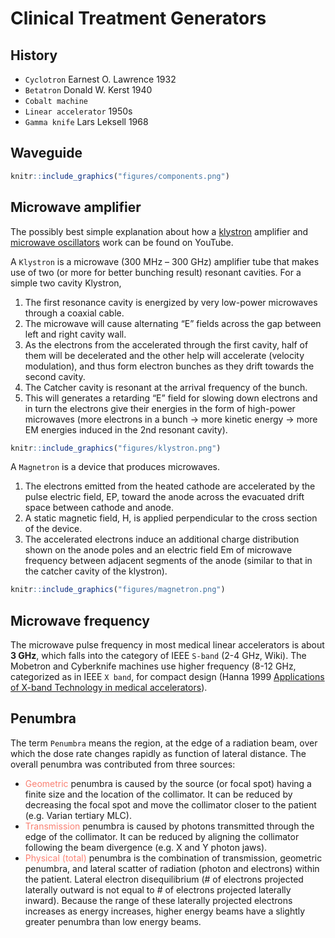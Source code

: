 # Clinical Treatment Generators {#gene}

## History

- `Cyclotron` Earnest O. Lawrence 1932
- `Betatron` Donald W. Kerst 1940
- `Cobalt machine`
- `Linear accelerator` 1950s
- `Gamma knife` Lars Leksell 1968

## Waveguide
```r
knitr::include_graphics("figures/components.png")
```


## Microwave amplifier  

The possibly best simple explanation about how a [klystron](https://www.youtube.com/watch?v=Fvud81pYGOg) amplifier and [microwave oscillators](https://www.youtube.com/watch?v=VkpEQZEGSkE&t=108s) work can be found on YouTube.  

A `Klystron` is a microwave (300 MHz – 300 GHz) amplifier tube that makes use of two (or more for better bunching result) resonant cavities. For a simple two cavity Klystron,  

1. The first resonance cavity is energized by very low-power microwaves through a coaxial cable.
2. The microwave will cause alternating “E” fields across the gap between left and right cavity wall.
3. As the electrons from the accelerated through the first cavity, half of them will be decelerated and the other help will accelerate (velocity modulation), and thus form electron bunches as they drift towards the second cavity.
4. The Catcher cavity is resonant at the arrival frequency of the bunch.
5. This will generates a retarding “E” field for slowing down electrons and in turn the electrons give their energies in the form of high-power microwaves (more electrons in a bunch $\rightarrow$ more kinetic energy $\rightarrow$ more EM energies induced in the 2nd resonant cavity).   

```r
knitr::include_graphics("figures/klystron.png")
```

A `Magnetron` is a device that produces microwaves.  

1. The electrons emitted from the heated cathode are accelerated by the pulse electric field, EP, toward the anode across the evacuated drift space between cathode and anode.
2. A static magnetic field, H, is applied perpendicular to the cross section of the device.
3. The accelerated electrons induce an additional charge distribution shown on the anode poles and an electric field Em of microwave frequency between adjacent segments of the anode (similar to that in the catcher cavity of the klystron). 

```r
knitr::include_graphics("figures/magnetron.png")
```

## Microwave frequency 

The microwave pulse frequency in most medical linear accelerators is about **3 GHz**, which falls into the category of IEEE `S-band` (2-4 GHz, Wiki). The Mobetron and Cyberknife machines use higher frequency (8-12 GHz, categorized as in IEEE `X band`, for compact design (Hanna 1999 [Applications of X-band Technology in medical accelerators](https://accelconf.web.cern.ch/AccelConf/p99/PAPERS/WEP114.PDF)). 

## Penumbra 

The term `Penumbra` means the region, at the edge of a radiation beam, over which the dose rate changes rapidly as function of lateral distance. The overall penumbra was contributed from three sources:

- <font color="Salmon">Geometric</font> penumbra is caused by the source (or focal spot) having a finite size and the location of the collimator. It can be reduced by decreasing the focal spot and move the collimator closer to the patient (e.g. Varian tertiary MLC).
- <font color="Salmon">Transmission</font> penumbra is caused by photons transmitted through the edge of the collimator. It can be reduced by aligning the collimator following the beam divergence (e.g. X and Y photon jaws).
- <font color="Salmon">Physical (total)</font> penumbra is the combination of transmission, geometric penumbra, and lateral scatter of radiation (photon and electrons) within the patient. Lateral electron disequilibrium (# of electrons projected laterally outward is not equal to # of electrons projected laterally inward). Because the range of these laterally projected electrons increases as energy increases, higher energy beams have a slightly greater penumbra than low energy beams.

